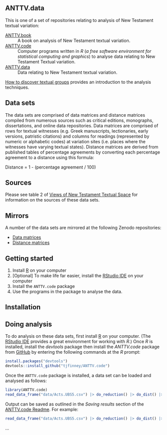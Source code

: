 ## ANTTV.data

This is one of a set of repositories relating to analysis of New Testament textual variation:

[ANTTV.book](https://github.com/tjfinney/ANTTV.book)
: A book on analysis of New Testament textual variation.

[ANTTV.code](https://github.com/tjfinney/ANTTV.code)
: Computer programs written in *R* (*a free software environment for statistical computing and graphics*) to analyse data relating to New Testament Textual variation.

[ANTTV.data](https://github.com/tjfinney/ANTTV.data)
: Data relating to New Testament textual variation.

[How to discover textual groups](https://www.digitalstudies.org/article/id/7324/) provides an introduction to the analysis techniques.

## Data sets

The data sets are comprised of data matrices and distance matrices compiled from numerous sources such as critical editions, monographs, dissertations, and online data repositories. Data matrices are comprised of rows for textual witnesses (e.g. Greek manuscripts, lectionaries, early versions, patristic citations) and columns for readings (represented by numeric or alphabetic codes) at variation sites (i.e. places where the witnesses have varying textual states). Distance matrices are derived from published tables of percentage agreements by converting each percentage agreement to a distance using this formula:

Distance = 1 - (percentage agreement / 100)

## Sources

Please see table 2 of [Views of New Testament Textual Space](https://www.tfinney.net/Views/index.xhtml) for information on the sources of these data sets.

## Mirrors

A number of the data sets are mirrored at the following Zenodo repositories:

* [Data matrices](https://zenodo.org/record/4064629)
* [Distance matrices](https://zenodo.org/record/4064631)

## Getting started

1. Install [R](https://cran.r-project.org/doc/FAQ/R-FAQ.html#How-can-R-be-installed_003f) on your computer
2. [Optional] To make life far easier, install the [RStudio IDE](https://posit.co/download/rstudio-desktop/) on your computer
3. Install the `ANTTV.code` package
4. Use the programs in the package to analyse the data.

## Installation


## Doing analysis

To do analysis on these data sets, first install [R](https://cran.r-project.org/doc/FAQ/R-FAQ.html#How-can-R-be-installed_003f) on your computer. (The [RStudio IDE](https://posit.co/downloads/) provides a great environment for working with *R*.) Once *R* is installed, install the *devtools* package then install the *ANTTV.code* package from [GitHub](https://github.com/) by entering the following commands at the *R* prompt:

``` r
install.packages("devtools")
devtools::install_github("tjfinney/ANTTV.code")
```

Once the `ANTTV.code` package is installed, a data set can be loaded and analysed as follows:

``` r
library(ANTTV.code)
read_data_frame("data/Acts.UBS5.csv") |> do_reduction() |> do_dist() |> do_NJ()
```

Output can be saved as outlined in the *Saving results* section of the [ANTTV.code Readme](https://github.com/tjfinney/ANTTV.code#saving-results). For example:

``` r
read_data_frame("data/Acts.UBS5.csv") |> do_reduction() |> do_dist() |> do_PAM(fn="output/PAM/Acts.UBS5.txt", write=TRUE)
```
...
